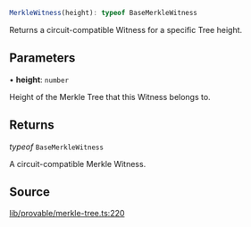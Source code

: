 ```ts
MerkleWitness(height): typeof BaseMerkleWitness
```

Returns a circuit-compatible Witness for a specific Tree height.

## Parameters

• **height**: `number`

Height of the Merkle Tree that this Witness belongs to.

## Returns

*typeof* `BaseMerkleWitness`

A circuit-compatible Merkle Witness.

## Source

[lib/provable/merkle-tree.ts:220](https://github.com/o1-labs/o1js/blob/000b9835d52eede806be269b958c57000ff32f72/src/lib/provable/merkle-tree.ts#L220)
